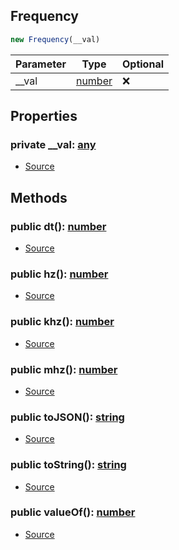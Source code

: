## Frequency


```typescript
new Frequency(__val)
```
| Parameter | Type | Optional |
| ----------- | ----------- | ----------- |
| __val | [number](https://developer.mozilla.org/en-US/docs/Web/JavaScript/Reference/Global_Objects/Number) | ❌ |


## Properties
### private __val: [any](https://www.typescriptlang.org/docs/handbook/2/everyday-types.html#any)
- [Source](https://github.com/Androz2091/discord-player/blob/cd18f37/packages/equalizer/src/utils/Frequency.ts#L2)

## Methods
### public dt(): [number](https://developer.mozilla.org/en-US/docs/Web/JavaScript/Reference/Global_Objects/Number)
- [Source](https://github.com/Androz2091/discord-player/blob/cd18f37/packages/equalizer/src/utils/Frequency.ts#L19)
### public hz(): [number](https://developer.mozilla.org/en-US/docs/Web/JavaScript/Reference/Global_Objects/Number)
- [Source](https://github.com/Androz2091/discord-player/blob/cd18f37/packages/equalizer/src/utils/Frequency.ts#L15)
### public khz(): [number](https://developer.mozilla.org/en-US/docs/Web/JavaScript/Reference/Global_Objects/Number)
- [Source](https://github.com/Androz2091/discord-player/blob/cd18f37/packages/equalizer/src/utils/Frequency.ts#L7)
### public mhz(): [number](https://developer.mozilla.org/en-US/docs/Web/JavaScript/Reference/Global_Objects/Number)
- [Source](https://github.com/Androz2091/discord-player/blob/cd18f37/packages/equalizer/src/utils/Frequency.ts#L11)
### public toJSON(): [string](https://developer.mozilla.org/en-US/docs/Web/JavaScript/Reference/Global_Objects/String)
- [Source](https://github.com/Androz2091/discord-player/blob/cd18f37/packages/equalizer/src/utils/Frequency.ts#L31)
### public toString(): [string](https://developer.mozilla.org/en-US/docs/Web/JavaScript/Reference/Global_Objects/String)
- [Source](https://github.com/Androz2091/discord-player/blob/cd18f37/packages/equalizer/src/utils/Frequency.ts#L27)
### public valueOf(): [number](https://developer.mozilla.org/en-US/docs/Web/JavaScript/Reference/Global_Objects/Number)
- [Source](https://github.com/Androz2091/discord-player/blob/cd18f37/packages/equalizer/src/utils/Frequency.ts#L23)